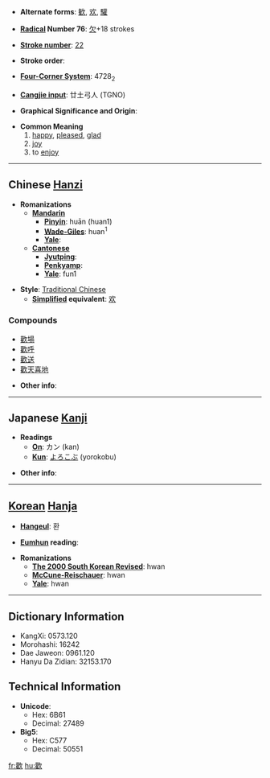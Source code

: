 * '''Alternate forms''': [[歓]], [[欢]], [[驩]]

* '''[[Wiktionary:Chinese radical index| Radical]] Number 76''': [[Wiktionary:Chinese radical index 欠|欠]]+18 strokes

* '''[[Wiktionary:Chinese total strokes index|Stroke number]]''': [[Wiktionary:Chinese total strokes index 22|22]]

* '''Stroke order''': 

* '''[[Wiktionary:Chinese four corner index|Four-Corner System]]''': 4728<sub>2</sub>

* '''[[Wiktionary:Chinese Cangjie index|Cangjie input]]''': 廿土弓人 (TGNO)

* '''Graphical Significance and Origin''': 

* '''Common Meaning'''
*# [[happy]], [[pleased]], [[glad]]
*# [[joy]]
*# to [[enjoy]]


----

== Chinese [[Hanzi]] ==

* '''Romanizations'''
** '''[[Mandarin]]'''
*** '''[[Pinyin]]''': huān (huan1)
*** '''[[Wade-Giles]]''': huan<sup>1</sup>
*** '''[[Yale]]''': 
** '''[[Cantonese]]'''
*** '''[[Jyutping]]''':
*** '''[[Penkyamp]]''': 
*** '''[[Yale]]''': fun1

* '''Style''': [[Traditional Chinese]] 
** '''[[Simplified Chinese|Simplified]] equivalent''': [[欢]]

===Compounds===
*[[歡場]]
*[[歡呼]]
*[[歡送]]
*[[歡天喜地]]

* '''Other info''': 

----

== Japanese [[Kanji]] ==

* '''Readings'''
** '''[[On]]''': カン (kan)
** '''[[Kun]]''': [[よろこぶ]] (yorokobu)

* '''Other info''':  

----

== [[Korean]] [[Hanja]] ==

* '''[[Hangeul]]''': 환

* '''[[Eumhun]] reading''': 

* '''Romanizations'''
** '''[[The 2000 South Korean Revised Romanization|The 2000 South Korean Revised]]''': hwan
** '''[[McCune-Reischauer]]''': hwan
** '''[[Yale]]''': hwan

----

== Dictionary Information ==

* KangXi: 0573.120
* Morohashi: 16242
* Dae Jaweon: 0961.120
* Hanyu Da Zidian: 32153.170

== Technical Information ==

* '''Unicode''':
** Hex: 6B61
** Decimal: 27489
* '''Big5''':
** Hex: C577
** Decimal: 50551

[[fr:歡]]
[[hu:歡]]